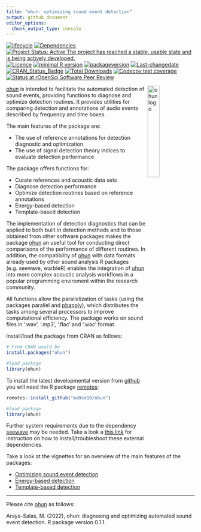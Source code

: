 ```yaml
---
title: "ohun: optimizing sound event detection"
output: github_document
editor_options: 
  chunk_output_type: console
---
```


<!-- README.md is generated from README.Rmd. Please edit that file -->

<!-- badges: start -->
[![lifecycle](https://img.shields.io/badge/lifecycle-maturing-brightgreen.svg)](https://lifecycle.r-lib.org/articles/stages.html)
[![Dependencies](https://tinyverse.netlify.com/badge/ohun)](https://cran.r-project.org/package=ohun)
[![Project Status: Active  The project has reached a stable, usable state and is being actively developed.](https://www.repostatus.org/badges/latest/active.svg)](https://www.repostatus.org/#active)
[![Licence](https://img.shields.io/badge/licence-GPL--2-blue.svg)](https://www.gnu.org/licenses/gpl-3.0.en.html)
[![minimal R version](https://img.shields.io/badge/R%3E%3D-`r strsplit(gsub("depends: R \\(|\\)", "", grep("DEPENDS", ignore.case = TRUE, readLines(con = "./DESCRIPTION"), value = TRUE), ignore.case = TRUE), ",")[[1]][1]`-6666ff.svg)](https://cran.r-project.org/)
[![packageversion](https://img.shields.io/badge/Package%20version-`r gsub("version: |version:", "", grep("version", ignore.case = TRUE, readLines(con = "./DESCRIPTION"), value = TRUE), ignore.case = TRUE)`-orange.svg?style=flat-square)](commits/develop)
[![Last-changedate](https://img.shields.io/badge/last%20change-`r gsub('-', '--', Sys.Date())`-yellowgreen.svg)](/commits/master)
[![CRAN_Status_Badge](https://www.r-pkg.org/badges/version/ohun)](https://cran.r-project.org/package=ohun)
[![Total Downloads](https://cranlogs.r-pkg.org/badges/grand-total/ohun)](https://cranlogs.r-pkg.org/badges/grand-total/ohun)
[![Codecov test coverage](https://codecov.io/gh/maRce10/ohun/branch/master/graph/badge.svg)](https://app.codecov.io/gh/maRce10/ohun?branch=master)
[![Status at rOpenSci Software Peer Review](https://badges.ropensci.org/568_status.svg)](https://github.com/ropensci/software-review/issues/568)
<!-- badges: end -->



<img src="vignettes/ohun_sticker.png" alt="ohun logo" align="right" width = "25%" height="25%"/>

[ohun](https://github.com/maRce10/ohun) is intended to facilitate the automated detection of sound events, providing functions to diagnose and optimize detection routines. It provides utilities for comparing detection and annotations of audio events described by frequency and time boxes.

The main features of the package are:
 
   - The use of reference annotations for detection diagnostic and optimization 
   - The use of signal detection theory indices to evaluate detection performance 

The package offers functions for:

   - Curate references and acoustic data sets
   - Diagnose detection performance
   - Optimize detection routines based on reference annotations
   - Energy-based detection
   - Template-based detection
  
The implementation of detection diagnostics that can be applied to both built in detection methods and to those obtained from other software packages makes the package [ohun](https://github.com/maRce10/ohun) an useful tool for conducting direct comparisons of the performance of different routines. In addition, the compatibility of [ohun](https://github.com/maRce10/ohun) with data formats already used by other sound analysis R packages (e.g. seewave,  warbleR) enables the integration of [ohun](https://github.com/maRce10/ohun) into more complex acoustic analysis workflows in a popular programming enviroment within the research community. 
 
All functions allow the parallelization of tasks (using the packages parallel and [pbapply](https://CRAN.R-project.org/package=pbapply)), which distributes the tasks among several processors to improve computational efficiency. The package works on sound files in '.wav', '.mp3', '.flac' and '.wac' format.

Install/load the package from CRAN as follows:

```r

# From CRAN would be
install.packages("ohun")

#load package
library(ohun)

```


To install the latest developmental version from [github](https://github.com/) you will need the R package [remotes](https://cran.r-project.org/package=remotes):

```r
remotes::install_github("maRce10/ohun")

#load package
library(ohun)

```

Further system requirements due to the dependency [seewave](https://rug.mnhn.fr/seewave/) may be needed. Take a look a [this link]( https://rug.mnhn.fr/seewave/inst.html) for instruction on how to install/troubleshoot these external dependencies. 

Take a look at the vignettes for an overview of the main features of the packages:

- [Optimizing sound event detection](https://marce10.github.io/ohun/articles/intro_to_ohun.html)
- [Energy-based detection](https://marce10.github.io/ohun/articles/energy_based_detection.html)
- [Template-based detection](https://marce10.github.io/ohun/articles/template_based_detection.html)

---

Please cite [ohun](https://github.com/maRce10/ohun) as follows:

Araya-Salas, M. (2022), ohun: diagnosing and optimizing automated sound event detection. R package version 0.1.1.
